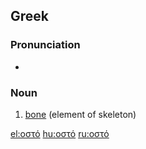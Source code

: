==Greek==

===Pronunciation===
* {{IPA|[o̞ˈsto̞]}}

===Noun===
{{el-noun|n|ostó|οστά|ostá}}

#[[bone]] (element of skeleton)

[[el:οστό]]
[[hu:οστό]]
[[ru:οστό]]